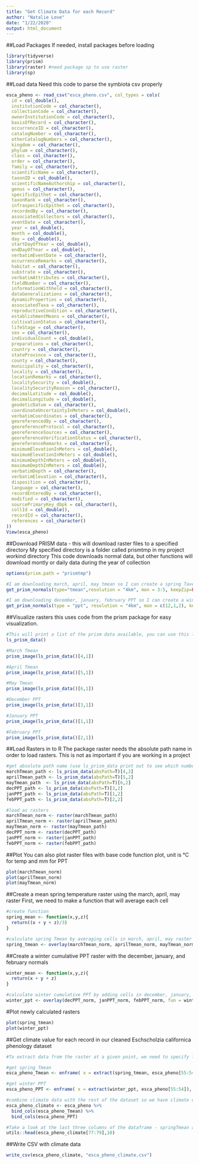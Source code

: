 ```yaml
---
title: "Get Climate Data for each Record"
author: "Natalie Love"
date: "1/22/2020"
output: html_document
---
```


##Load Packages
If needed, install packages before loading
```r
library(tidyverse)
library(prism)
library(raster) #need package sp to use raster
library(sp)
```

##Load data
Need this code to parse the symbiota csv properly
```r
esca_pheno <- read_csv("esca_pheno.csv", col_types = cols(
  id = col_double(),
  institutionCode = col_character(),
  collectionCode = col_character(),
  ownerInstitutionCode = col_character(),
  basisOfRecord = col_character(),
  occurrenceID = col_character(),
  catalogNumber = col_character(),
  otherCatalogNumbers = col_character(),
  kingdom = col_character(),
  phylum = col_character(),
  class = col_character(),
  order = col_character(),
  family = col_character(),
  scientificName = col_character(),
  taxonID = col_double(),
  scientificNameAuthorship = col_character(),
  genus = col_character(),
  specificEpithet = col_character(),
  taxonRank = col_character(),
  infraspecificEpithet = col_character(),
  recordedBy = col_character(),
  associatedCollectors = col_character(),
  eventDate = col_character(),
  year = col_double(),
  month = col_double(),
  day = col_double(),
  startDayOfYear = col_double(),
  endDayOfYear = col_double(),
  verbatimEventDate = col_character(),
  occurrenceRemarks = col_character(),
  habitat = col_character(),
  substrate = col_character(),
  verbatimAttributes = col_character(),
  fieldNumber = col_character(),
  informationWithheld = col_character(),
  dataGeneralizations = col_character(),
  dynamicProperties = col_character(),
  associatedTaxa = col_character(),
  reproductiveCondition = col_character(),
  establishmentMeans = col_character(),
  cultivationStatus = col_character(),
  lifeStage = col_character(),
  sex = col_character(),
  individualCount = col_double(),
  preparations = col_character(),
  country = col_character(),
  stateProvince = col_character(),
  county = col_character(),
  municipality = col_character(),
  locality = col_character(),
  locationRemarks = col_character(),
  localitySecurity = col_double(),
  localitySecurityReason = col_character(),
  decimalLatitude = col_double(),
  decimalLongitude = col_double(),
  geodeticDatum = col_character(),
  coordinateUncertaintyInMeters = col_double(),
  verbatimCoordinates = col_character(),
  georeferencedBy = col_character(),
  georeferenceProtocol = col_character(),
  georeferenceSources = col_character(),
  georeferenceVerificationStatus = col_character(),
  georeferenceRemarks = col_character(),
  minimumElevationInMeters = col_double(),
  maximumElevationInMeters = col_double(),
  minimumDepthInMeters = col_double(),
  maximumDepthInMeters = col_double(),
  verbatimDepth = col_character(),
  verbatimElevation = col_character(),
  disposition = col_character(),
  language = col_character(),
  recordEnteredBy = col_character(),
  modified = col_character(),
  sourcePrimaryKey_dbpk = col_character(),
  collId = col_double(),
  recordId = col_character(),
  references = col_character()
))
View(esca_pheno)
```

##Download PRISM data - this will download raster files to a specified directory
My specified directory is a folder called prismtmp in my project workind directory
This code downloads normal data, but other functions will download montly or daily data during the year of collection
```r
options(prism.path = "prismtmp")

#I am downloading march, april, may tmean so I can create a spring Tave variable
get_prism_normals(type="tmean",resolution = "4km", mon = 3:5, keepZip=FALSE)

#I am downloading december, january, february PPT so I can create a winter average PPT variable
get_prism_normals(type = "ppt", resolution = "4km", mon = c(12,1,2), keepZip = FALSE)
```

##Visualize rasters
this uses code from the prism package for easy visualization. 
```r
#This will print a list of the prism data available, you can use this list to determine which number corresponds to which dataframe for plotting
ls_prism_data()

#March Tmean
prism_image(ls_prism_data()[4,1])

#April Tmean
prism_image(ls_prism_data()[5,1])

#May Tmean
prism_image(ls_prism_data()[6,1])

#December PPT
prism_image(ls_prism_data()[3,1])

#January PPT
prism_image(ls_prism_data()[1,1])

#February PPT
prism_image(ls_prism_data()[2,1])
```


##Load Rasters in to R
The package raster needs the absolute path name in order to load rasters. This is not as important if you are working in a project
```r
#get absolute path name (use ls_prism_data print out to see which numbers refer to which rasters)
marchTmean_path <- ls_prism_data(absPath=T)[4,2]
aprilTmean_path <- ls_prism_data(absPath=T)[5,2]
mayTmean_path  <- ls_prism_data(absPath=T)[6,2]
decPPT_path <- ls_prism_data(absPath=T)[3,2]
janPPT_path <- ls_prism_data(absPath=T)[1,2]
febPPT_path <- ls_prism_data(absPath=T)[2,2]

#load as rasters
marchTmean_norm <- raster(marchTmean_path)
aprilTmean_norm <- raster(aprilTmean_path)
mayTmean_norm <- raster(mayTmean_path)
decPPT_norm <- raster(decPPT_path)
janPPT_norm <- raster(janPPT_path)
febPPT_norm <- raster(febPPT_path)
```

##Plot
You can also plot raster files with base code function plot, unit is °C for temp and mm for PPT
```r
plot(marchTmean_norm)
plot(aprilTmean_norm)
plot(mayTmean_norm)
```

##Create a mean spring temperature raster using the march, april, may raster
First, we need to make a function that will average each cell
```r
#create function
spring_mean <- function(x,y,z){
  return((x + y + z)/3)
}

#calculate spring Tmean by averaging cells in march, april, may raster
spring_tmean <- overlay(marchTmean_norm, aprilTmean_norm, mayTmean_norm, fun = spring_mean)
```

##Create a winter cumulative PPT raster with the december, january, and february normals
```r
winter_mean <- function(x,y,z){
  return(x + y + z)
}

#calculate winter cumulative PPT by adding cells in december, january, february rasters
winter_ppt <- overlay(decPPT_norm, janPPT_norm, febPPT_norm, fun = winter_mean)
```


#Plot newly calculated rasters
```r
plot(spring_tmean)
plot(winter_ppt)
```

##Get climate value for each record in our cleaned Eschscholzia californica phenology dataset
```r
#To extract data from the raster at a given point, we need to specify longitude and latitude columns in esca_pheno as [longitude:latitude], i.e. [x,y]

#get spring Tmean
esca_pheno_Tmean <- enframe( x = extract(spring_tmean, esca_pheno[55:54]), value = "springTmean_norm", name = NULL)

#get winter PPT
esca_pheno_PPT <- enframe( x = extract(winter_ppt, esca_pheno[55:54]), value = "winterPPT_norm", name = NULL)

#combine climate data with the rest of the dataset so we have climate data and DOY (or any other relatvent variable from the occurances data frame) in the same data frame
esca_pheno_climate <- esca_pheno %>%
  bind_cols(esca_pheno_Tmean) %>%
  bind_cols(esca_pheno_PPT)

#Take a look at the last three columns of the dataframe - springTmean and winterPPT are now added to each record
utils::head(esca_pheno_climate[77:79],10)
```

##Write CSV with climate data
```r
write_csv(esca_pheno_climate, "esca_pheno_climate.csv")
```

